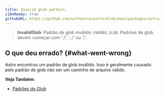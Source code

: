 ```yaml
---
title: Invalid glob pattern.
i18nReady: true
githubURL: https://github.com/withastro/astro/blob/main/packages/astro/src/core/errors/errors-data.ts
---
```


> **InvalidGlob**: Padrão de glob inválido: `PADRÃO_GLOB`. Padrões de glob devem começar com './', '../' ou '/'.

## O que deu errado? \{#what-went-wrong\}

Astro encontrou um padrão de glob inválido. Isso é geralmente causado pelo padrão de glob não ser um caminho de arquivo válido.

**Veja Também:**
-  [Padrões de Glob](/pt-br/guides/imports/#padrões-de-glob)
